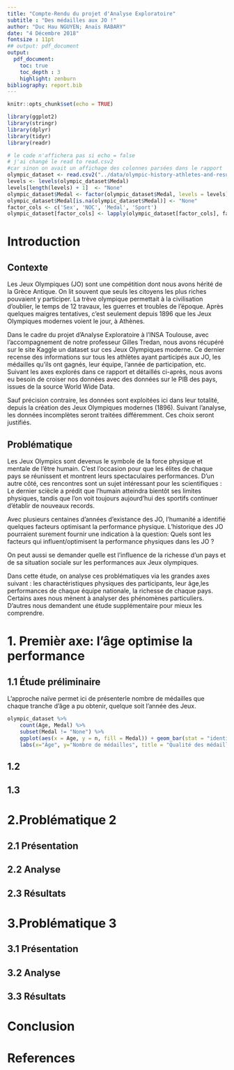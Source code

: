 ```yaml
---
title: "Compte-Rendu du projet d'Analyse Exploratoire"
subtitle : "Des médailles aux JO !"
author: "Duc Hau NGUYEN; Anaïs RABARY"
date: "4 Décembre 2018"
fontsize : 11pt
## output: pdf_document
output:
  pdf_document:
    toc: true
    toc_depth : 3
    highlight: zenburn
bibliography: report.bib
---
```


```r
knitr::opts_chunk$set(echo = TRUE)

library(ggplot2)
library(stringr)
library(dplyr)
library(tidyr)
library(readr)
```

```r
# le code n'affichera pas si echo = false
# j'ai changé le read to read.csv2 
#car sinon on avait un affichage des colonnes parsées dans le rapport
olympic_dataset <- read.csv2("../data/olympic-history-athletes-and-results/athlete_events.csv", sep=",", dec=".")
levels <- levels(olympic_dataset$Medal)
levels[length(levels) + 1]  <- "None"                                     
olympic_dataset$Medal <- factor(olympic_dataset$Medal, levels = levels)
olympic_dataset$Medal[is.na(olympic_dataset$Medal)] <- "None"
factor_cols <- c('Sex', 'NOC', 'Medal', 'Sport')
olympic_dataset[factor_cols] <- lapply(olympic_dataset[factor_cols], factor)
```

\newpage

# Introduction 

## Contexte
Les Jeux Olympiques (JO) sont une compétition dont nous avons hérité de la Grèce Antique. On lit souvent que seuls les citoyens les plus riches pouvaient y participer. La trève olympique permettait à la civilisation d'oublier, le temps de 12 travaux, les guerres et troubles de l'époque.
Après quelques maigres tentatives, c'est seulement depuis 1896 que les Jeux Olympiques modernes voient le jour, à Athènes.

Dans le cadre du projet d'Analyse Exploratoire à l'INSA Toulouse, avec l'accompagnement de notre professeur Gilles Tredan, nous avons récupéré sur le site Kaggle un dataset sur ces Jeux Olympiques moderne. Ce dernier recense des informations sur tous les athlètes ayant participés aux JO, les médailles qu'ils ont gagnés, leur équipe, l'année de participation, etc. Suivant les axes explorés dans ce rapport et détaillés ci-après, nous avons eu besoin de croiser nos données avec des données sur le PIB des pays, issues de la source World Wide Data.

Sauf précision contraire, les données sont exploitées ici dans leur totalité, depuis la création des Jeux Olympiques modernes (1896). Suivant l'analyse, les données incomplètes seront traitées différemment. Ces choix seront justifiés.

## Problématique

Les Jeux Olympics sont devenus le symbole de la force physique et mentale de l'être humain. C'est l'occasion pour que les élites de chaque pays se réunissent et montrent leurs spectaculaires performances. D'un autre côté, ces rencontres sont un sujet intéressant pour les scientifiques : Le dernier sciècle a prédit que l'humain atteindra bientôt ses limites physiques, tandis que l'on voit toujours aujourd'hui des sportifs continuer d'établir de nouveaux records.

Avec plusieurs centaines d'années d'existance des JO, l'humanité a identifié quelques facteurs optimisant la performance physique. L'historique des JO pourraient surement fournir une indication à la question: Quels sont les facteurs qui influent/optimisent la performance physiques dans les JO ?

On peut aussi se demander quelle est l'influence de la richesse d'un pays et de sa situation sociale sur les performances aux Jeux olympiques.

Dans cette étude, on analyse ces problématiques via les grandes axes suivant : les charactéristiques physiques des participants, leur âge,les performances de chaque équipe nationale, la richesse de chaque pays. Certains axes nous mènent à analyser des phénomènes particuliers. D'autres nous demandent une étude supplémentaire pour mieux les comprendre.

# 1. Premièr axe: l'âge optimise la performance

## 1.1 Étude préliminaire
L'approche naïve permet ici de présenterle nombre de médailles que chaque tranche d'âge a pu obtenir, quelque soit l'année des Jeux.

```r
olympic_dataset %>% 
    count(Age, Medal) %>%
    subset(Medal != "None") %>%
    ggplot(aes(x = Age, y = n, fill = Medal)) + geom_bar(stat = "identity") +
    labs(x="Âge", y="Nombre de médailles", title = "Qualité des médailles obtenues selon l'âge des athlètes")
```

## 1.2

## 1.3





# 2.Problématique 2

## 2.1 Présentation

## 2.2 Analyse

## 2.3 Résultats



# 3.Problématique 3

## 3.1 Présentation

## 3.2 Analyse

## 3.3 Résultats


# Conclusion

# References